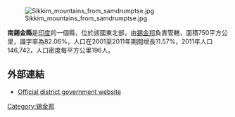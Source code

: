 [[Image:Sikkim_mountains_from_samdrumptse.jpg|right]]

'''南錫金縣'''是[[印度|印度]]的一個縣，位於該國東北部，由[[錫金邦|錫金邦]]負責管轄，面積750平方公里，識字率為82.06%，人口在2001至2011年期間增長11.57%，2011年人口146,742，人口密度每平方公里196人。

==外部連結==
*[https://web.archive.org/web/20130815205319/http://ssikkim.gov.in/ Official district government website]
{{Sikkim}}
{{India-geo-stub}}
[[Category:锡金邦|Category:锡金邦]]
